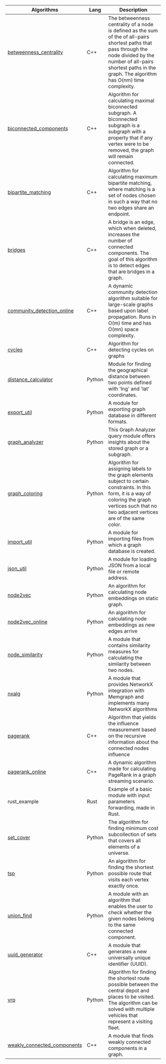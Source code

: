 | Algorithms                                                                         | Lang   | Description                                                                                                                                                                                                                       |
| ---------------------------------------------------------------------------------- | ------ | --------------------------------------------------------------------------------------------------------------------------------------------------------------------------------------------------------------------------------- |
| [betweenness_centrality](/mage/query-modules/cpp/betweenness-centrality)           | C++    | The betweenness centrality of a node is defined as the sum of the of all-pairs shortest paths that pass through the node divided by the number of all-pairs shortest paths in the graph. The algorithm has O(nm) time complexity. |
| [biconnected_components](/mage/query-modules/cpp/biconnected-components)           | C++    | Algorithm for calculating maximal biconnected subgraph. A biconnected subgraph is a subgraph with a property that if any vertex were to be removed, the graph will remain connected.                                              |
| [bipartite_matching](/mage/query-modules/cpp/bipartite-matching)                   | C++    | Algorithm for calculating maximum bipartite matching, where matching is a set of nodes chosen in such a way that no two edges share an endpoint.                                                                                  |
| [bridges](/mage/query-modules/cpp/bridges)                                         | C++    | A bridge is an edge, which when deleted, increases the number of connected components. The goal of this algorithm is to detect edges that are bridges in a graph.                                                                 |
| [community_detection_online](/mage/query-modules/cpp/community-detection-online)   | C++    | A dynamic community detection algorithm suitable for large-scale graphs based upon label propagation. Runs in O(m) time and has O(mn) space complexity.                                                                           |
| [cycles](/mage/query-modules/cpp/cycles)                                           | C++    | Algorithm for detecting cycles on graphs                                                                                                                                                                                          |
| [distance_calculator](/mage/query-modules/python/distance-calculator)              | Python | Module for finding the geographical distance between two points defined with 'lng' and 'lat' coordinates.                                                                                                                         |
| [export_util](/mage/query-modules/python/export-util)                              | Python | A module for exporting graph database in different formats.                                                                                                                                                                       |
| [graph_analyzer](/mage/query-modules/python/graph-analyzer)                        | Python | This Graph Analyzer query module offers insights about the stored graph or a subgraph.                                                                                                                                            |
| [graph_coloring](/mage/query-modules/python/graph-coloring)                        | Python | Algorithm for assigning labels to the graph elements subject to certain constraints. In this form, it is a way of coloring the graph vertices such that no two adjacent vertices are of the same color.                           |
| [import_util](/mage/query-modules/python/import-util)                              | Python | A module for importing files from which a graph database is created.                                                                                                                                                              |
| [json_util](/mage/query-modules/python/json-util)                                  | Python | A module for loading JSON from a local file or remote address.                                                                                                                                                                    |
| [node2vec](/mage/query-modules/python/node2vec)                                    | Python | An algorithm for calculating node embeddings on static graph.                                                                                                                                                                     |
| [node2vec_online](/mage/query-modules/python/node2vec-online)                      | Python | An algorithm for calculating node embeddings as new edges arrive                                                                                                                                                                  |
| [node_similarity](/mage/query-modules/python/node-similarity)                      | Python | A module that contains similarity measures for calculating the similarity between two nodes.                                                                                                                                      |
| [nxalg](/mage/query-modules/python/nxalg)                                          | Python | A module that provides NetworkX integration with Memgraph and implements many NetworkX algorithms                                                                                                                                 |
| [pagerank](/mage/query-modules/cpp/pagerank)                                       | C++    | Algorithm that yields the influence measurement based on the recursive information about the connected nodes influence                                                                                                            |
| [pagerank_online](/mage/query-modules/cpp/pagerank-online)                         | C++    | A dynamic algorithm made for calculating PageRank in a graph streaming scenario.                                                                                                                                                  |
| rust_example                                                                       | Rust   | Example of a basic module with input parameters forwarding, made in Rust.                                                                                                                                                         |
| [set_cover](/mage/query-modules/python/set-cover)                                  | Python | The algorithm for finding minimum cost subcollection of sets that covers all elements of a universe.                                                                                                                              |
| [tsp](/mage/query-modules/python/tsp)                                              | Python | An algorithm for finding the shortest possible route that visits each vertex exactly once.                                                                                                                                        |
| [union_find](/mage/query-modules/python/union-find)                                | Python | A module with an algorithm that enables the user to check whether the given nodes belong to the same connected component.                                                                                                         |
| [uuid_generator](/mage/query-modules/cpp/uuid-generator)                           | C++    | A module that generates a new universally unique identifier (UUID).                                                                                                                                                               |
| [vrp](/mage/query-modules/python/vrp)                                              | Python | Algorithm for finding the shortest route possible between the central depot and places to be visited. The algorithm can be solved with multiple vehicles that represent a visiting fleet.                                         |
| [weakly_connected_components](/mage/query-modules/cpp/weakly-connected-components) | C++    | A module that finds weakly connected components in a graph.                                                                                                                                                                       |
